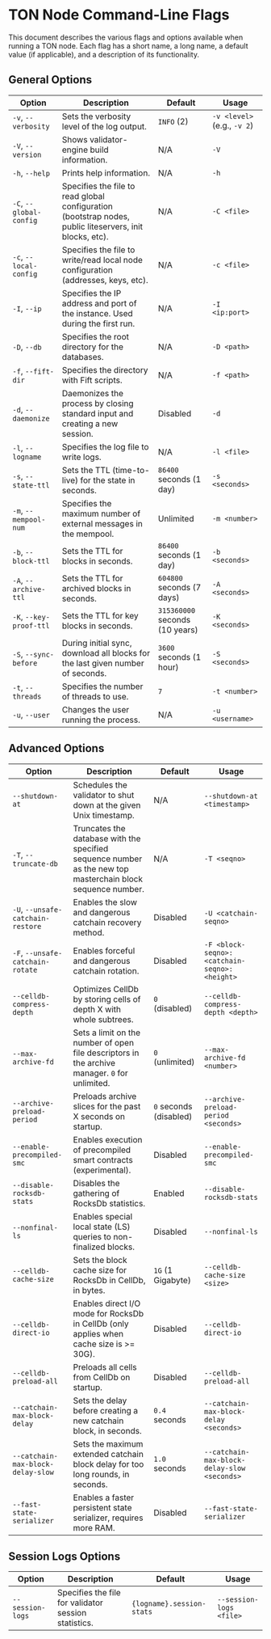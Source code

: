 
# TON Node Command-Line Flags

This document describes the various flags and options available when running a TON node. Each flag has a short name, a long name, a default value (if applicable), and a description of its functionality.

## General Options

| Option                          | Description                                                                                                            | Default                       | Usage                                       |
|---------------------------------|------------------------------------------------------------------------------------------------------------------------|-------------------------------|---------------------------------------------|
| `-v`, `--verbosity`             | Sets the verbosity level of the log output.                                                                             | `INFO` (2)                    | `-v <level>` (e.g., `-v 2`)                 |
| `-V`, `--version`               | Shows validator-engine build information.                                                                               | N/A                           | `-V`                                        |
| `-h`, `--help`                  | Prints help information.                                                                                                | N/A                           | `-h`                                        |
| `-C`, `--global-config`         | Specifies the file to read global configuration (bootstrap nodes, public liteservers, init blocks, etc).               | N/A                           | `-C <file>`                                 |
| `-c`, `--local-config`          | Specifies the file to write/read local node configuration (addresses, keys, etc).                                       | N/A                           | `-c <file>`                                 |
| `-I`, `--ip`                    | Specifies the IP address and port of the instance. Used during the first run.                                           | N/A                           | `-I <ip:port>`                              |
| `-D`, `--db`                    | Specifies the root directory for the databases.                                                                         | N/A                           | `-D <path>`                                 |
| `-f`, `--fift-dir`              | Specifies the directory with Fift scripts.                                                                              | N/A                           | `-f <path>`                                 |
| `-d`, `--daemonize`             | Daemonizes the process by closing standard input and creating a new session.                                             | Disabled                      | `-d`                                        |
| `-l`, `--logname`               | Specifies the log file to write logs.                                                                                   | N/A                           | `-l <file>`                                 |
| `-s`, `--state-ttl`             | Sets the TTL (time-to-live) for the state in seconds.                                                                   | `86400` seconds (1 day)        | `-s <seconds>`                              |
| `-m`, `--mempool-num`           | Specifies the maximum number of external messages in the mempool.                                                       | Unlimited                     | `-m <number>`                               |
| `-b`, `--block-ttl`             | Sets the TTL for blocks in seconds.                                                                                     | `86400` seconds (1 day)        | `-b <seconds>`                              |
| `-A`, `--archive-ttl`           | Sets the TTL for archived blocks in seconds.                                                                            | `604800` seconds (7 days)      | `-A <seconds>`                              |
| `-K`, `--key-proof-ttl`         | Sets the TTL for key blocks in seconds.                                                                                 | `315360000` seconds (10 years) | `-K <seconds>`                              |
| `-S`, `--sync-before`           | During initial sync, download all blocks for the last given number of seconds.                                           | `3600` seconds (1 hour)        | `-S <seconds>`                              |
| `-t`, `--threads`               | Specifies the number of threads to use.                                                                                 | `7`                           | `-t <number>`                               |
| `-u`, `--user`                  | Changes the user running the process.                                                                                    | N/A                           | `-u <username>`                             |

## Advanced Options

| Option                               | Description                                                                                                      | Default                       | Usage                                           |
|--------------------------------------|------------------------------------------------------------------------------------------------------------------|-------------------------------|-------------------------------------------------|
| `--shutdown-at`                      | Schedules the validator to shut down at the given Unix timestamp.                                                | N/A                           | `--shutdown-at <timestamp>`                     |
| `-T`, `--truncate-db`                | Truncates the database with the specified sequence number as the new top masterchain block sequence number.       | N/A                           | `-T <seqno>`                                    |
| `-U`, `--unsafe-catchain-restore`    | Enables the slow and dangerous catchain recovery method.                                                         | Disabled                      | `-U <catchain-seqno>`                           |
| `-F`, `--unsafe-catchain-rotate`     | Enables forceful and dangerous catchain rotation.                                                                | Disabled                      | `-F <block-seqno>:<catchain-seqno>:<height>`    |
| `--celldb-compress-depth`            | Optimizes CellDb by storing cells of depth X with whole subtrees.                                                | `0` (disabled)                | `--celldb-compress-depth <depth>`               |
| `--max-archive-fd`                   | Sets a limit on the number of open file descriptors in the archive manager. `0` for unlimited.                   | `0` (unlimited)               | `--max-archive-fd <number>`                     |
| `--archive-preload-period`           | Preloads archive slices for the past X seconds on startup.                                                       | `0` seconds (disabled)        | `--archive-preload-period <seconds>`            |
| `--enable-precompiled-smc`           | Enables execution of precompiled smart contracts (experimental).                                                 | Disabled                      | `--enable-precompiled-smc`                      |
| `--disable-rocksdb-stats`            | Disables the gathering of RocksDb statistics.                                                                    | Enabled                       | `--disable-rocksdb-stats`                       |
| `--nonfinal-ls`                      | Enables special local state (LS) queries to non-finalized blocks.                                                | Disabled                      | `--nonfinal-ls`                                 |
| `--celldb-cache-size`                | Sets the block cache size for RocksDb in CellDb, in bytes.                                                       | `1G` (1 Gigabyte)             | `--celldb-cache-size <size>`                    |
| `--celldb-direct-io`                 | Enables direct I/O mode for RocksDb in CellDb (only applies when cache size is >= 30G).                          | Disabled                      | `--celldb-direct-io`                            |
| `--celldb-preload-all`               | Preloads all cells from CellDb on startup.                                                                       | Disabled                      | `--celldb-preload-all`                          |
| `--catchain-max-block-delay`         | Sets the delay before creating a new catchain block, in seconds.                                                 | `0.4` seconds                 | `--catchain-max-block-delay <seconds>`          |
| `--catchain-max-block-delay-slow`    | Sets the maximum extended catchain block delay for too long rounds, in seconds.                                  | `1.0` seconds                 | `--catchain-max-block-delay-slow <seconds>`     |
| `--fast-state-serializer`            | Enables a faster persistent state serializer, requires more RAM.                                                 | Disabled                      | `--fast-state-serializer`                       |

## Session Logs Options

| Option                          | Description                                                                                                          | Default                          | Usage                                  |
|---------------------------------|----------------------------------------------------------------------------------------------------------------------|----------------------------------|----------------------------------------|
| `--session-logs`                | Specifies the file for validator session statistics.                                                                 | `{logname}.session-stats`         | `--session-logs <file>`                |
